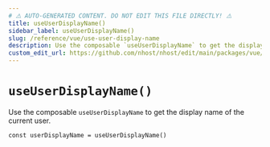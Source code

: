 ```yaml
---
# ⚠️ AUTO-GENERATED CONTENT. DO NOT EDIT THIS FILE DIRECTLY! ⚠️
title: useUserDisplayName()
sidebar_label: useUserDisplayName()
slug: /reference/vue/use-user-display-name
description: Use the composable `useUserDisplayName` to get the display name of the current user.
custom_edit_url: https://github.com/nhost/nhost/edit/main/packages/vue/src/useUserDisplayName.ts#L15
---
```


# `useUserDisplayName()`

Use the composable `useUserDisplayName` to get the display name of the current user.

```tsx
const userDisplayName = useUserDisplayName()
```
